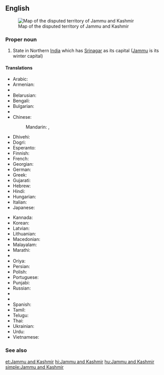 ==English==
{{wikipedia}}
[[Image:Jammu and Kashmir in India (de-facto) (disputed hatched).svg|thumb|Map of the disputed territory of Jammu and Kashmir]]

===Proper noun===
{{en-proper noun|head=[[Jammu]] and [[Kashmir]]}}

# State in Northern [[India]] which has [[Srinagar]] as its capital ([[Jammu]] is its winter capital)

====Translations====
{{trans-top|Jammu and Kashmir}}
* Arabic: {{t-|ar|جامو وكشمير|m|tr=jāmū wa-kashmīr}}
* Armenian: {{t-|hy|Ջամմու և Քաշմիր|tr=J̌ammu ev K’ašmir}}
* {{trreq|as}}
* Belarusian: {{t-|be|Джаму і Кашмір|tr=Džámu i Kašmír}}
* Bengali: {{t-|bn|জম্মু ও কাশ্মীর|sc=Beng|tr=jammu ō kāśmīr}}
* Bulgarian: {{t-|bg|Джаму и Кашмир|tr=Džámu i Kašmír}}
* {{trreq|hne}}
* Chinese:
*: Mandarin: {{t|cmn|查謨-克什米爾邦|sc=Hani}}, {{t|cmn|查谟-克什米尔邦|tr=Chámó-Kèshímǐ'ěr-bāng|sc=Hani}}
* Dhivehi: {{t-|dv|ޖައްމޫ ކަޝްމީރު|sc=Thaa|tr=ja‘mū kašmīru}}
* Dogri: {{tø|doi|जम्मू और कश्मीर|sc=Deva|tr=jammū aur kaśmīr}}
* Esperanto: {{t-|eo|Ĝamuo kaj Kaŝmiro}}
* Finnish: {{t-|fi|Jammu ja Kashmir}}
* French: {{t-|fr|Jammu-et-Cachemire}}
* Georgian: {{t-|ka|ჯამუ და ქაშმირი|sc=Geor}}
* German: {{t-|de|Jammu und Kashmir}}
* Greek: {{t-|el|Τζαμού και Κασμίρ|tr=Tzamoú kai Kasmír}}
* Gujarati: {{t-|gu|જમ્મુ અને કાશ્મીર|sc=Gujr|tr=jammu anē kāśmīr}}
* Hebrew: {{t-|he|ג'אמו וקשמיר}}
* Hindi: {{t+|hi|जम्मू और कश्मीर|tr=jammū aur kaśmīr}}
* Hungarian: {{t+|hu|Dzsammu és Kasmír}}
* Italian: {{t-|it|Jammu e Kashmir}}
* Japanese: {{t-|ja|ジャンムー・カシミール州|tr=Janmū-Kashimīru-shū}}
{{trans-mid}}
* Kannada: {{t-|kn|ಜಮ್ಮು ಮತ್ತು ಕಾಶ್ಮೀರ|sc=Knda|tr=jammu mattu kāśmīra}}
* Korean: {{t-|ko|잠무 카슈미르 주|tr=Jammu Kasyumireu ju|sc=Hang}}
* Latvian: {{t-|lv|Džammu un Kašmīra}}
* Lithuanian: {{t-|lt|Džamu ir Kašmyras}}
* Macedonian: {{t-|mk|Џаму-Кашмир|tr=Džámu-Kašmír}}
* Malayalam: {{t-|ml|ജമ്മു-കശ്മീര്|sc=Mlym|tr=jammu-kaśmīr}}
* Marathi: {{t-|mr|जम्मू आणि काश्मीर|sc=Deva|tr=jammū āṇi kāśmīr}}
* {{trreq|lus}}
* Oriya: {{t-|or|ଜମ୍ମୁ ଓ କଶ୍ମୀର|sc=Orya|tr=jammu ō kaśmīr}}
* Persian: {{t-|fa|جامو و کشمیر}}
* Polish: {{t-|pl|Dżammu i Kaszmir}}
* Portuguese: {{t-|pt|Jammu e Caxemira}}
* Punjabi: {{t-|pa|ਜੰਮੂ ਅਤੇ ਕਸ਼ਮੀਰ|sc=Guru|tr=jamū atē kaśamīr}}
* Russian: {{t-|ru|Джамму и Кашмир|tr=Džámmu i Kašmír}}
* {{trreq|sat}}
* {{trreq|sip}}
* Spanish: {{t-|es|Jammu y Cachemira}}
* Tamil: {{t-|ta|சம்மு காசுமீர்|tr=cammu kācumīr}}
* Telugu: {{t-|te|జమ్మూ కాశ్మీరు|sc=Telu|tr=jammū kāśmīru}}
* Thai: {{t-|th|รัฐชัมมูและกัศมีร์|tr=rát chammoo láe gàtmee}}
* Ukrainian: {{t-|uk|Джамму й Кашмір|tr=Džámmu j Kašmír}}
* Urdu: {{t-|ur|جموں اور کشمیر|tr=jammū aur kaśmīr}}
* Vietnamese: {{t-|vi|Jammu và Kashmir}}
{{trans-bottom}}

===See also===
{{list:states of India/en}}

[[et:Jammu and Kashmir]]
[[hi:Jammu and Kashmir]]
[[hu:Jammu and Kashmir]]
[[simple:Jammu and Kashmir]]